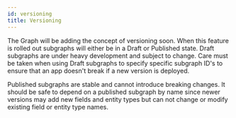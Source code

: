 ```yaml
---
id: versioning
title: Versioning
---
```


The Graph will be adding the concept of versioning soon. When this feature is rolled out subgraphs will either be in a Draft or Published state. Draft subgraphs are under heavy development and subject to change. Care must be taken when using Draft subgraphs to specify specific subgraph ID's to ensure that an app doesn't break if a new version is deployed.

Published subgraphs are stable and cannot introduce breaking changes. It should be safe to depend on a published subgraph by name since newer versions may add new fields and entity types but can not change or modify existing field or entity type names.
